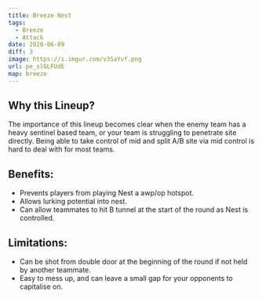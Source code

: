 ```yaml
---
title: Breeze Nest
tags:
  - Breeze
  - Attack
date: 2020-06-09
diff: 3
image: https://i.imgur.com/v3SaYvf.png
url: pe_slGLFUdE
map: breeze
---
```


## Why this Lineup?

The importance of this lineup becomes clear when the enemy team
has a heavy sentinel based team, or your team is struggling to
penetrate site directly. Being able to take control of mid and
split A/B site via mid control is hard to deal with for most
teams.

## Benefits:

- Prevents players from playing Nest a awp/op hotspot.
- Allows lurking potential into nest.
- Can allow teammates to hit B tunnel at the start of the round
  as Nest is controlled.

## Limitations:

- Can be shot from double door at the beginning of the round if
  not held by another teammate.
- Easy to mess up, and can leave a small gap for your opponents
  to capitalise on.
